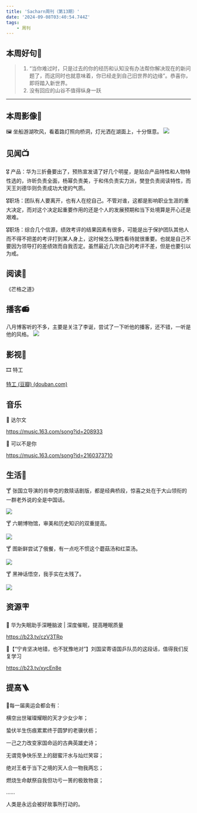 ```yaml
---
title: 'Sacharn周刊（第13期）'
date: '2024-09-08T03:40:54.744Z'
tags: 
    - 周刊
---
```


## 本周好句📃

> 1. “当你难过时，只是过去的你的经历和认知没有办法帮你解决现在的新问题了，而这同时也就意味着，你已经走到自己旧世界的边缘”。恭喜你，即将踏入新世界。
> 2. 没有回应的山谷不值得纵身一跃

---

## 本周影像📸

🖼️ 坐船游湖吹风，看着路灯照向桥洞，灯光洒在湖面上，十分惬意。
![](/images/youhu.jpg)

## 见闻📺

🎖️ 产品：华为三折叠要出了，预热宣发请了好几个明星，是贴合产品特性和人物特性选的，许昕负责全面，杨幂负责美，于和伟负责实力派，樊登负责阅读特性，而天王刘德华则负责成功大佬的气质。

🎖️职场：团队有人要离开，也有人在挖自己。不管对谁，这都是影响职业生涯的重大决定，而对这个决定起重要作用的还是个人的发展预期和当下处境算是开心还是艰难。

🎖️职场：综合几个信源，绩效考评的结果因素有很多，可能是出于保护团队其他人而不得不把差的考评打到某人身上，这时候怎么理性看待就很重要。也就是自己不要因为领导打的差绩效而自我否定。虽然最近几次自己的考评不差，但是也要引以为戒。

## 阅读📔

《芒格之道》

## 播客📻

八月博客听的不多，主要是关注了李诞，尝试了一下听他的播客，还不错，一听是他的风格。
![](/images/boke08.jpg)

## 影视🎥

🎞️ 特工

[特工 (豆瓣) (douban.com)](https://movie.douban.com/subject/26683421/)

## 音乐

🎵 达尔文

https://music.163.com/song?id=208933

🎵 可以不是你

https://music.163.com/song?id=2160373710

## 生活🫧

🍸 张国立导演的肖申克的救赎话剧版，都是经典桥段，惊喜之处在于大山领衔的一群老外说的全是中国话。

![](/images/huaju.jpg)

🍸 六朝博物馆，审美和历史知识的双重提高。

![](/images/liuchao.jpg)

🍸 图新鲜尝试了俄餐，有一点吃不惯这个蘑菇汤和红菜汤。

![](/images/ecan.jpg)

🍸 黑神话悟空，我手实在太残了。

![](/images/heishenhua.jpg)

## 资源🪧

 🧡 华为失眠助手深睡脑波 | 深度催眠，提高睡眠质量


 https://b23.tv/czV3TRp



 🧡【“宁肯坚决地错，也不犹豫地对”】刘国梁寄语国乒队员的这段话，值得我们反复学习



 https://b23.tv/xycEn8e



## 提高🪜

🦄每一届奥运会都会有：

横空出世璀璨耀眼的天才少女少年；

蛰伏半生伤痕累累终于圆梦的老骥伏枥；

一己之力改变家国命运的古典英雄史诗；

无谓竞争快乐至上的甜蜜汗水与灿烂笑容；

绝对王者于当下之境的天人合一物我两忘；

燃烧生命献祭自我但功亏一篑的极致物哀；

……

人类是永远会被好故事所打动的。


